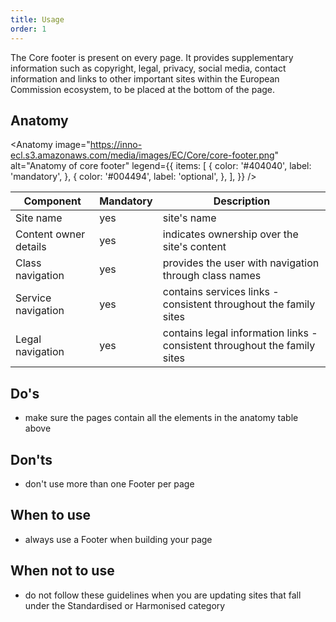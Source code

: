 ```yaml
---
title: Usage
order: 1
---
```



<Paragraph size="lead">
  The Core footer is present on every page. It provides supplementary
  information such as copyright, legal, privacy, social media, contact
  information and links to other important sites within the European Commission
  ecosystem, to be placed at the bottom of the page.
</Paragraph>

## Anatomy

<Anatomy
  image="https://inno-ecl.s3.amazonaws.com/media/images/EC/Core/core-footer.png"
  alt="Anatomy of core footer"
  legend={{
    items: [
      {
        color: '#404040',
        label: 'mandatory',
      },
      {
        color: '#004494',
        label: 'optional',
      },
    ],
  }}
/>

| Component             | Mandatory | Description                                                               |
| --------------------- | --------- | ------------------------------------------------------------------------- |
| Site name             | yes       | site's name                                                               |
| Content owner details | yes       | indicates ownership over the site's content                               |
| Class navigation      | yes       | provides the user with navigation through class names                     |
| Service navigation    | yes       | contains services links - consistent throughout the family sites          |
| Legal navigation      | yes       | contains legal information links - consistent throughout the family sites |

## Do's

- make sure the pages contain all the elements in the anatomy table above

## Don'ts

- don't use more than one Footer per page

## When to use

- always use a Footer when building your page

## When not to use

- do not follow these guidelines when you are updating sites that fall under the <Link to="/ec/standardised-template/">Standardised</Link> or <Link to="/ec/harmonised-templates/group1/">Harmonised</Link> category
